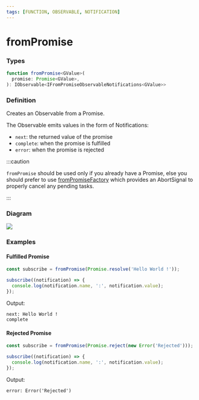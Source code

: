 ```yaml
---
tags: [FUNCTION, OBSERVABLE, NOTIFICATION]
---
```


# fromPromise

### Types

```ts
function fromPromise<GValue>(
  promise: Promise<GValue>,
): IObservable<IFromPromiseObservableNotifications<GValue>>
```

### Definition

Creates an Observable from a Promise.

The Observable emits values in the form of Notifications:

- `next`: the returned value of the promise
- `complete`: when the promise is fulfilled
- `error`: when the promise is rejected

:::caution

`fromPromise` should be used only if you already have a Promise, else you should prefer to
use [fromPromiseFactory](/docs/reference/from-promise-factory/) which provides an AbortSignal to properly
cancel any pending tasks.

:::


### Diagram

![](algorithm-diagram.svg)

### Examples

#### Fulfilled Promise

```ts
const subscribe = fromPromise(Promise.resolve('Hello World !'));

subscribe((notification) => {
  console.log(notification.name, ':', notification.value);
});
```

Output:

```text
next: Hello World !
complete
```

#### Rejected Promise

```ts
const subscribe = fromPromise(Promise.reject(new Error('Rejected')));

subscribe((notification) => {
  console.log(notification.name, ':', notification.value);
});
```

Output:

```text
error: Error('Rejected')
```
